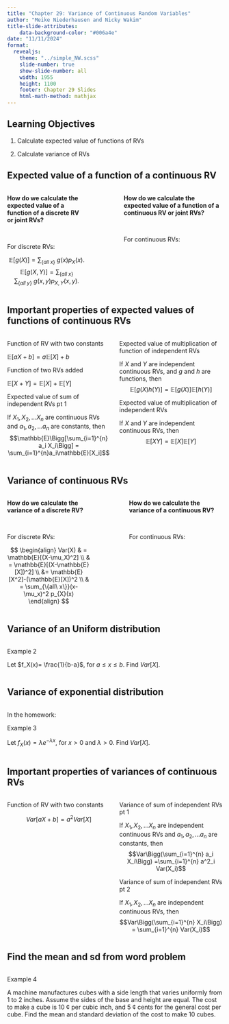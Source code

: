 ```yaml
---
title: "Chapter 29: Variance of Continuous Random Variables"
author: "Meike Niederhausen and Nicky Wakim"
title-slide-attributes:
    data-background-color: "#006a4e"
date: "11/11/2024"
format: 
  revealjs:
    theme: "../simple_NW.scss"
    slide-number: true
    show-slide-number: all
    width: 1955
    height: 1100
    footer: Chapter 29 Slides
    html-math-method: mathjax
---
```


## Learning Objectives

1.  Calculate expected value of functions of RVs

2.  Calculate variance of RVs

## Expected value of a function of a continuous RV

::: columns
::: {.column width="40%"}
**How do we calculate the expected value of a function of a discrete RV
or joint RVs?**

   

For discrete RVs:

$$\mathbb{E}[g(X)] = \sum_{\{all\ x\}}\ g(x) p_X(x).$$
$$\mathbb{E}[g(X, Y)] = \sum_{\{all\ x\}}\sum_{\{all\ y\}}\ g(x,y) p_{X,Y}(x,y).$$
:::

::: {.column width="10%"}
:::

::: {.column width="50%"}
**How do we calculate the expected value of a function of a continuous
RV or joint RVs?**

   

For continuous RVs:
:::
:::

## Important properties of expected values of functions of continuous RVs

::: columns
::: {.column width="50%"}
::: proposition
::: prop-title
Function of RV with two constants
:::

::: prop-cont
$\mathbb{E}[aX+b] =a\mathbb{E}[X]+b$
:::
:::

::: proposition
::: prop-title
Function of two RVs added
:::

::: prop-cont
$\mathbb{E}[X+Y] =\mathbb{E}[X]+\mathbb{E}[Y]$
:::
:::

::: proposition
::: prop-title
Expected value of sum of independent RVs pt 1
:::

::: prop-cont
If $X_1, X_2, \ldots X_n$ are continuous RVs and $a_1, a_2, \ldots a_n$
are constants, then
$$\mathbb{E}\Bigg[\sum_{i=1}^{n} a_i X_i\Bigg] = \sum_{i=1}^{n}a_i\mathbb{E}[X_i]$$
:::
:::
:::

::: {.column width="50%"}
::: proposition
::: prop-title
Expected value of multiplication of function of independent RVs
:::

::: prop-cont
If $X$ and $Y$ are independent continuous RVs, and $g$ and $h$ are
functions, then
$$\mathbb{E}[g(X)h(Y)] =\mathbb{E}[g(X)]\mathbb{E}[h(Y)]$$
:::
:::

::: proposition
::: prop-title
Expected value of multiplication of independent RVs
:::

::: prop-cont
If $X$ and $Y$ are independent continuous RVs, then
$$\mathbb{E}[XY] = \mathbb{E}[X] \mathbb{E}[Y] $$
:::
:::
:::
:::

## Variance of continuous RVs

::: columns
::: {.column width="40%"}
**How do we calculate the variance of a discrete RV?**

   

For discrete RVs:

$$
\begin{align}
Var(X) & =
\mathbb{E}[(X-\mu_X)^2] \\ & = \mathbb{E}[(X-\mathbb{E}[X])^2] \\ &= \mathbb{E}[X^2]-(\mathbb{E}[X])^2 \\ & = \sum_{\{all\ x\}}(x-\mu_x)^2 p_{X}(x)
\end{align}
$$
:::

::: {.column width="10%"}
:::

::: {.column width="45%"}
**How do we calculate the variance of a continuous RV?**

    

For continuous RVs:
:::
:::

## Variance of an Uniform distribution

::: columns
::: {.column width="30%"}
::: example
::: ex-title
Example 2
:::

::: ex-cont
Let $f_X(x)= \frac{1}{b-a}$, for $a \leq x \leq b$. Find $Var[X]$.
:::
:::
:::
:::

## Variance of exponential distribution

::: columns
::: {.column width="30%"}

In the homework:

::: example
::: ex-title
Example 3
:::

::: ex-cont
Let $f_X(x)= \lambda e^{-\lambda x}$, for $x > 0$ and $\lambda> 0$. Find
$Var[X]$.
:::
:::
:::
:::

## Important properties of variances of continuous RVs

::: columns
::: {.column width="50%"}
::: proposition
::: prop-title
Function of RV with two constants
:::

::: prop-cont
$$Var[aX+b] = a^2Var[X]$$
:::
:::
:::

::: {.column width="50%"}
::: proposition
::: prop-title
Variance of sum of independent RVs pt 1
:::

::: prop-cont
If $X_1, X_2, \ldots X_n$ are independent continuous RVs and
$a_1, a_2, \ldots a_n$ are constants, then
$$Var\Bigg(\sum_{i=1}^{n} a_i X_i\Bigg) =\sum_{i=1}^{n} a^2_i Var(X_i)$$
:::
:::

::: proposition
::: prop-title
Variance of sum of independent RVs pt 2
:::

::: prop-cont
If $X_1, X_2, \ldots X_n$ are independent continuous RVs, then
$$Var\Bigg(\sum_{i=1}^{n} X_i\Bigg) = \sum_{i=1}^{n} Var(X_i)$$
:::
:::
:::
:::

## Find the mean and sd from word problem

::: columns
::: {.column width="30%"}
::: example
::: ex-title
Example 4
:::

::: ex-cont
A machine manufactures cubes with a side length that varies uniformly
from 1 to 2 inches. Assume the sides of the base and height are equal.
The cost to make a cube is 10 ¢ per cubic inch, and 5 ¢ cents for the
general cost per cube. Find the mean and standard deviation of the cost
to make 10 cubes.
:::
:::
:::
:::
